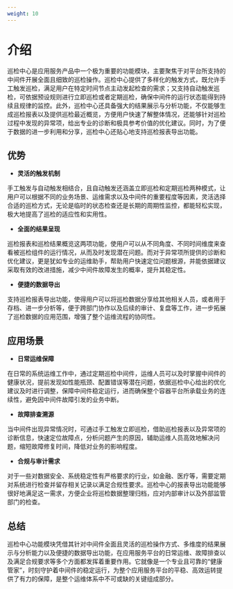 ```yaml
---
weight: 10
---
```


# 介绍

巡检中心是应用服务产品中一个极为重要的功能模块，主要聚焦于对平台所支持的中间件开展全面且细致的巡检操作。巡检中心提供了多样化的触发方式，既允许手工触发巡检，满足用户在特定时间节点主动发起检查的需求；又支持自动触发巡检，可依据预设规则进行立即巡检或者定期巡检，确保中间件的运行状态能得到持续且规律的监控。此外，巡检中心还具备强大的结果展示与分析功能，不仅能够生成巡检报表以及提供巡检最近概览，方便用户快速了解整体情况，还能够针对巡检过程中发现的异常项，给出专业的诊断和极具参考价值的优化建议。同时，为了便于数据的进一步利用和分享，巡检中心还贴心地支持巡检报表导出功能。

## 优势

- **灵活的触发机制**

手工触发与自动触发相结合，且自动触发还涵盖立即巡检和定期巡检两种模式，让用户可以根据不同的业务场景、运维需求以及中间件的重要程度等因素，灵活选择合适的巡检方式，无论是临时的状态检查还是长期的周期性监控，都能轻松实现，极大地提高了巡检的适应性和实用性。

- **全面的结果呈现**

巡检报表和巡检结果概览这两项功能，使用户可以从不同角度、不同时间维度来查看被巡检组件的运行情况，从而及时发现潜在问题。而对于异常项所提供的诊断和优化建议，更是犹如专业的运维助手，帮助用户快速定位问题根源，并能依据建议采取有效的改进措施，减少中间件故障发生的概率，提升其稳定性。

- **便捷的数据导出**

支持巡检报表导出功能，使得用户可以将巡检数据分享给其他相关人员，或者用于存档、进一步分析等，便于跨部门协作以及后续的审计、复盘等工作，进一步拓展了巡检数据的应用范围，增强了整个运维流程的协同性。

## 应用场景

- **日常运维保障**

在日常的系统运维工作中，通过定期巡检中间件，运维人员可以及时掌握中间件的健康状况，提前发现如性能瓶颈、配置错误等潜在问题，依据巡检中心给出的优化建议及时进行调整，保障中间件稳定运行，进而确保整个容器平台所承载业务的连续性，避免因中间件故障引发的业务中断。

- **故障排查溯源**

当中间件出现异常情况时，可通过手工触发立即巡检，借助巡检报表以及异常项的诊断信息，快速定位故障点，分析问题产生的原因，辅助运维人员高效地解决问题，缩短故障修复时间，降低对业务的影响程度。

- **合规与审计需求**

对于一些对数据安全、系统稳定性有严格要求的行业，如金融、医疗等，需要定期对系统进行检查并留存相关记录以满足合规性要求。巡检中心的报表导出功能能够很好地满足这一需求，方便企业将巡检数据整理归档，应对内部审计以及外部监管部门的检查。

## 总结
巡检中心功能模块凭借其针对中间件全面且灵活的巡检操作方式、多维度的结果展示与分析能力以及便捷的数据导出功能，在应用服务平台的日常运维、故障排查以及满足合规要求等多个方面都发挥着重要作用。它就像是一个专业且可靠的“健康管家”，时刻守护着中间件的稳定运行，为整个应用服务平台的平稳、高效运转提供了有力的保障，是整个运维体系中不可或缺的关键组成部分。 

